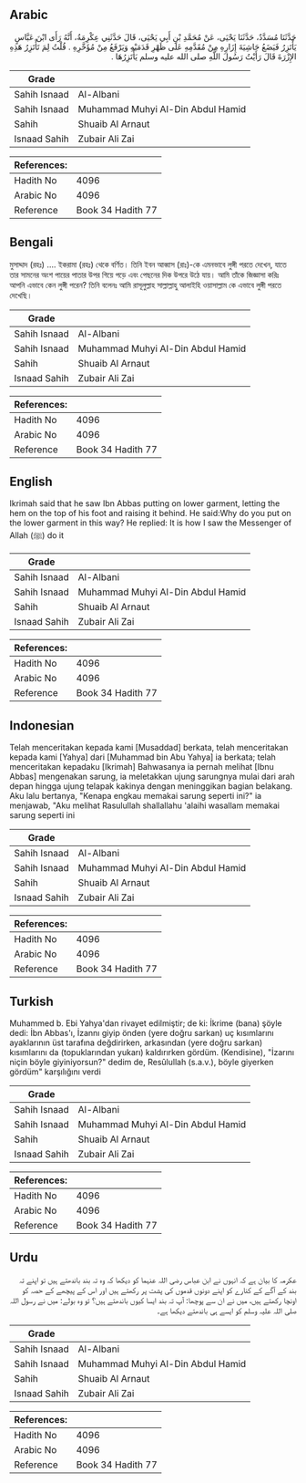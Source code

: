 ## Arabic


<div dir="rtl" lang="ar" style={{fontSize:'larger',backgroundColor:'#f8f9fa',padding:20}}>
حَدَّثَنَا مُسَدَّدٌ، حَدَّثَنَا يَحْيَى، عَنْ مُحَمَّدِ بْنِ أَبِي يَحْيَى، قَالَ حَدَّثَنِي عِكْرِمَةُ، أَنَّهُ رَأَى ابْنَ عَبَّاسٍ يَأْتَزِرُ فَيَضَعُ حَاشِيَةَ إِزَارِهِ مِنْ مُقَدَّمِهِ عَلَى ظَهْرِ قَدَمَيْهِ وَيَرْفَعُ مِنْ مُؤَخَّرِهِ ‏.‏ قُلْتُ لِمَ تَأْتَزِرُ هَذِهِ الإِزْرَةَ قَالَ رَأَيْتُ رَسُولَ اللَّهِ صلى الله عليه وسلم يَأْتَزِرُهَا ‏.‏
</div>
<div style={{backgroundColor:'#f8f9fa',padding:20, marginBottom: 10}}><table> <thead> <tr> <th>Grade</th> <th></th> </tr> </thead> <tbody> <tr><td>Sahih Isnaad</td><td>Al-Albani</td></tr><tr><td>Sahih Isnaad</td><td>Muhammad Muhyi Al-Din Abdul Hamid</td></tr><tr><td>Sahih</td><td>Shuaib Al Arnaut</td></tr><tr><td>Isnaad Sahih</td><td>Zubair Ali Zai</td></tr></tbody></table><table> <thead> <tr> <th>References:</th> <th></th> </tr> </thead> <tbody><tr><td>Hadith No</td><td>4096</td></tr><tr><td>Arabic No</td><td>4096</td></tr><tr><td>Reference</td><td>Book 34 Hadith 77</td></tr></tbody></table></div>

## Bengali


<div dir="ltr" lang="bn" style={{fontSize:'larger',backgroundColor:'#f8f9fa',padding:20}}>
মুসাদ্দাদ (রহঃ) .... ইকরামা (রহঃ) থেকে বর্ণিত। তিনি ইবন আব্বাস (রাঃ)-কে এমনভাবে লুঙ্গী পরতে দেখেন, যাতে তার সামনের অংশ পায়ের পাতার উপর গিয়ে পড়ে এবং পেছনের দিক উপরে উঠে যায়। আমি তাঁকে জিজ্ঞাসা করিঃ আপনি এভাবে কেন লুঙ্গী পরেন? তিনি বলেনঃ আমি রাসূলুল্লাহ সাল্লাল্লাহু আলাইহি ওয়াসাল্লাম কে এভাবে লুঙ্গী পরতে দেখেছি।
</div>
<div style={{backgroundColor:'#f8f9fa',padding:20, marginBottom: 10}}><table> <thead> <tr> <th>Grade</th> <th></th> </tr> </thead> <tbody> <tr><td>Sahih Isnaad</td><td>Al-Albani</td></tr><tr><td>Sahih Isnaad</td><td>Muhammad Muhyi Al-Din Abdul Hamid</td></tr><tr><td>Sahih</td><td>Shuaib Al Arnaut</td></tr><tr><td>Isnaad Sahih</td><td>Zubair Ali Zai</td></tr></tbody></table><table> <thead> <tr> <th>References:</th> <th></th> </tr> </thead> <tbody><tr><td>Hadith No</td><td>4096</td></tr><tr><td>Arabic No</td><td>4096</td></tr><tr><td>Reference</td><td>Book 34 Hadith 77</td></tr></tbody></table></div>

## English


<div dir="ltr" lang="en" style={{fontSize:'larger',backgroundColor:'#f8f9fa',padding:20}}>
Ikrimah said that he saw Ibn Abbas putting on lower garment, letting the hem on the top of his foot and raising it behind. He said:Why do you put on the lower garment in this way? He replied: It is how I saw the Messenger of Allah (ﷺ) do it
</div>
<div style={{backgroundColor:'#f8f9fa',padding:20, marginBottom: 10}}><table> <thead> <tr> <th>Grade</th> <th></th> </tr> </thead> <tbody> <tr><td>Sahih Isnaad</td><td>Al-Albani</td></tr><tr><td>Sahih Isnaad</td><td>Muhammad Muhyi Al-Din Abdul Hamid</td></tr><tr><td>Sahih</td><td>Shuaib Al Arnaut</td></tr><tr><td>Isnaad Sahih</td><td>Zubair Ali Zai</td></tr></tbody></table><table> <thead> <tr> <th>References:</th> <th></th> </tr> </thead> <tbody><tr><td>Hadith No</td><td>4096</td></tr><tr><td>Arabic No</td><td>4096</td></tr><tr><td>Reference</td><td>Book 34 Hadith 77</td></tr></tbody></table></div>

## Indonesian


<div dir="ltr" lang="id" style={{fontSize:'larger',backgroundColor:'#f8f9fa',padding:20}}>
Telah menceritakan kepada kami [Musaddad] berkata, telah menceritakan kepada kami [Yahya] dari [Muhammad bin Abu Yahya] ia berkata; telah menceritakan kepadaku [Ikrimah] Bahwasanya ia pernah melihat [Ibnu Abbas] mengenakan sarung, ia meletakkan ujung sarungnya mulai dari arah depan hingga ujung telapak kakinya dengan meninggikan bagian belakang. Aku lalu bertanya, "Kenapa engkau memakai sarung seperti ini?" ia menjawab, "Aku melihat Rasulullah shallallahu 'alaihi wasallam memakai sarung seperti ini
</div>
<div style={{backgroundColor:'#f8f9fa',padding:20, marginBottom: 10}}><table> <thead> <tr> <th>Grade</th> <th></th> </tr> </thead> <tbody> <tr><td>Sahih Isnaad</td><td>Al-Albani</td></tr><tr><td>Sahih Isnaad</td><td>Muhammad Muhyi Al-Din Abdul Hamid</td></tr><tr><td>Sahih</td><td>Shuaib Al Arnaut</td></tr><tr><td>Isnaad Sahih</td><td>Zubair Ali Zai</td></tr></tbody></table><table> <thead> <tr> <th>References:</th> <th></th> </tr> </thead> <tbody><tr><td>Hadith No</td><td>4096</td></tr><tr><td>Arabic No</td><td>4096</td></tr><tr><td>Reference</td><td>Book 34 Hadith 77</td></tr></tbody></table></div>

## Turkish


<div dir="ltr" lang="tr" style={{fontSize:'larger',backgroundColor:'#f8f9fa',padding:20}}>
Muhammed b. Ebi Yahya'dan rivayet edilmiştir; de ki: İkrime (bana) şöyle dedi: İbn Abbas'ı, İzannı giyip önden (yere doğru sarkan) uç kısımlarını ayaklarının üst tarafına değdirirken, arkasından (yere doğru sarkan) kısımlarını da (topuklarından yukarı) kaldırırken gördüm. (Kendisine), "İzarını niçin böyle giyiniyorsun?" dedim de, Resûlullah (s.a.v.), böyle giyerken gördüm" karşılığını verdi
</div>
<div style={{backgroundColor:'#f8f9fa',padding:20, marginBottom: 10}}><table> <thead> <tr> <th>Grade</th> <th></th> </tr> </thead> <tbody> <tr><td>Sahih Isnaad</td><td>Al-Albani</td></tr><tr><td>Sahih Isnaad</td><td>Muhammad Muhyi Al-Din Abdul Hamid</td></tr><tr><td>Sahih</td><td>Shuaib Al Arnaut</td></tr><tr><td>Isnaad Sahih</td><td>Zubair Ali Zai</td></tr></tbody></table><table> <thead> <tr> <th>References:</th> <th></th> </tr> </thead> <tbody><tr><td>Hadith No</td><td>4096</td></tr><tr><td>Arabic No</td><td>4096</td></tr><tr><td>Reference</td><td>Book 34 Hadith 77</td></tr></tbody></table></div>

## Urdu


<div dir="rtl" lang="ur" style={{fontSize:'larger',backgroundColor:'#f8f9fa',padding:20}}>
عکرمہ کا بیان ہے کہ انہوں نے ابن عباس رضی اللہ عنہما کو دیکھا کہ وہ تہ بند باندھتے ہیں تو اپنے تہ بند کے آگے کے کنارے کو اپنے دونوں قدموں کی پشت پر رکھتے ہیں اور اس کے پیچھے کے حصہ کو اونچا رکھتے ہیں، میں نے ان سے پوچھا: آپ تہ بند ایسا کیوں باندھتے ہیں؟ تو وہ بولے: میں نے رسول اللہ صلی اللہ علیہ وسلم کو ایسے ہی باندھتے دیکھا ہے۔
</div>
<div style={{backgroundColor:'#f8f9fa',padding:20, marginBottom: 10}}><table> <thead> <tr> <th>Grade</th> <th></th> </tr> </thead> <tbody> <tr><td>Sahih Isnaad</td><td>Al-Albani</td></tr><tr><td>Sahih Isnaad</td><td>Muhammad Muhyi Al-Din Abdul Hamid</td></tr><tr><td>Sahih</td><td>Shuaib Al Arnaut</td></tr><tr><td>Isnaad Sahih</td><td>Zubair Ali Zai</td></tr></tbody></table><table> <thead> <tr> <th>References:</th> <th></th> </tr> </thead> <tbody><tr><td>Hadith No</td><td>4096</td></tr><tr><td>Arabic No</td><td>4096</td></tr><tr><td>Reference</td><td>Book 34 Hadith 77</td></tr></tbody></table></div>